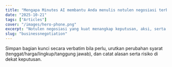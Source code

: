 ```yaml
---
title: "Mengapa Minutes AI membantu Anda menulis notulen negosiasi terbaik"
date: "2025-10-21"
tags: ["Articles"]
cover: "/images/hero-phone.png"
excerpt: "Notulen negosiasi yang kuat menangkap keputusan, aksi, serta konteks tawar-menawar (permintaan & konsesi) agar keputusan lebih cepat dan akurat."
slug: "businessnegotiation"
---
```


Simpan bagian kunci secara verbatim bila perlu, urutkan perubahan syarat (tenggat/harga/lingkup/tanggung jawab), dan catat alasan serta risiko di dekat keputusan.
